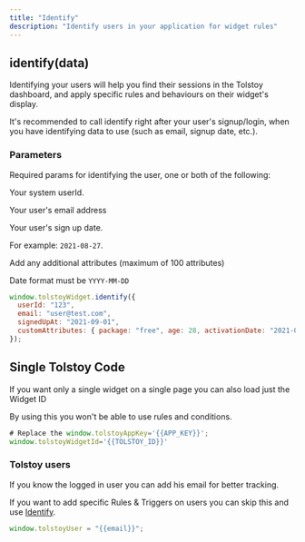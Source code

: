 ```yaml
---
title: "Identify"
description: "Identify users in your application for widget rules"
---
```


## identify(data)

Identifying your users will help you find their sessions in the Tolstoy dashboard, and apply specific rules and behaviours on their widget's display.

It's recommended to call identify right after your user's signup/login, when you have identifying data to use (such as email, signup date, etc.).

### Parameters

<ParamField query="data" type="Data" required>

Required params for identifying the user, one or both of the following:

<Expandable title="Data">

<ParamField query="userId" type="string" required>

Your system userId.

</ParamField>

<ParamField query="email" type="string" required>

Your user's email address

</ParamField>

</Expandable>

</ParamField>

<ParamField query="signedUpAt" type="string">

Your user's sign up date.

For example: `2021-08-27`.

</ParamField>

<ParamField query="customAttributes" type="Object">

Add any additional attributes (maximum of 100 attributes)

<Note>Date format must be `YYYY-MM-DD`</Note>

</ParamField>

```javascript
window.tolstoyWidget.identify({
  userId: "123",
  email: "user@test.com",
  signedUpAt: "2021-09-01",
  customAttributes: { package: "free", age: 28, activationDate: "2021-09-10" },
});
```


## Single Tolstoy Code

If you want only a single widget on a single page you can also load just the Widget ID

<Warning>By using this you won't be able to use rules and conditions.</Warning>

```javascript
# Replace the window.tolstoyAppKey='{{APP_KEY}}';
window.tolstoyWidgetId='{{TOLSTOY_ID}}'
```

### Tolstoy users

If you know the logged in user you can add his email for better tracking.

If you want to add specific Rules & Triggers on users you can skip this and use [Identify](/javascript-sdk/installation).

```javascript
window.tolstoyUser = "{{email}}";
``` 






